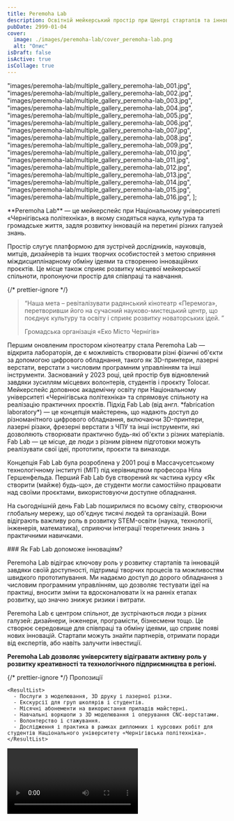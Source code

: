 ```yaml
---
title: Peremoha Lab
description: Освітній мейкерський простір при Центрі стартапів та інновацій «Перемога» Національного університету «Чернігівська політехніка».
pubDate: 2999-01-04
cover:
  image: ./images/peremoha-lab/cover_peremoha-lab.png
  alt: "Опис"
isDraft: false
isActive: true
isCollage: true
---
```


  "images/peremoha-lab/multiple_gallery_peremoha-lab_001.jpg",
  "images/peremoha-lab/multiple_gallery_peremoha-lab_002.jpg",
  "images/peremoha-lab/multiple_gallery_peremoha-lab_003.jpg",
  "images/peremoha-lab/multiple_gallery_peremoha-lab_004.jpg",
  "images/peremoha-lab/multiple_gallery_peremoha-lab_005.jpg",
  "images/peremoha-lab/multiple_gallery_peremoha-lab_006.jpg",
  "images/peremoha-lab/multiple_gallery_peremoha-lab_007.jpg",
  "images/peremoha-lab/multiple_gallery_peremoha-lab_008.jpg",
  "images/peremoha-lab/multiple_gallery_peremoha-lab_009.jpg",
  "images/peremoha-lab/multiple_gallery_peremoha-lab_010.jpg",
  "images/peremoha-lab/multiple_gallery_peremoha-lab_011.jpg",
  "images/peremoha-lab/multiple_gallery_peremoha-lab_012.jpg",
  "images/peremoha-lab/multiple_gallery_peremoha-lab_013.jpg",
  "images/peremoha-lab/multiple_gallery_peremoha-lab_014.jpg",
  "images/peremoha-lab/multiple_gallery_peremoha-lab_015.jpg",
  "images/peremoha-lab/multiple_gallery_peremoha-lab_016.jpg",
];

<TextContent>
  **Peremoha Lab** — це мейкерспейс при Національному університеті «Чернігівська
  політехніка», в якому сходяться наука, культура та громадське життя, задля
  розвитку інновацій на перетині різних галузей знань.

Простір слугує платформою для зустрічей дослідників, науковців, митців, дизайнерів та інших творчих особистостей з метою сприяння міждисциплінарному обміну ідеями та створенню інноваційних проєктів. Це місце також сприяє розвитку місцевої мейкерської спільноти, пропонуючи простір для співпраці та навчання.

</TextContent>

{/* prettier-ignore */}
<Blockquote>

<span>“</span>Наша мета – ревіталізувати радянський кінотеатр «Перемога»,
перетворивши його на сучасний науково-мистецький центр, що поєднує культуру та
освіту і сприяє розвитку новаторських ідей.
<span>”</span>

  <BlockquoteFooter>
  Громадська організація «Еко Місто Чернігів»
</BlockquoteFooter>
</Blockquote>

<TextContent>
  Першим оновленим простором кінотеатру стала Peremoha Lab — відкрита
  лабораторія, де є можливість створювати різні фізичні об'єкти за допомогою
  цифрового обладнання, такого як 3D-принтери, лазерні верстати, верстати з
  числовим програмним управлінням та інші інструменти. Заснований у 2023 році,
  цей простір був відновлений завдяки зусиллям місцевих волонтерів, студентів і
  проєкту Tolocar. Мейкерспейс доповнює академічну освіту при Національному
  університеті «Чернігівська політехніка» та спрямовує спільноту на реалізацію
  практичних проєктів.
</TextContent>

<TextContent>
  <Badge>Підхід</Badge>
  Fab Lab (від англ. *fabrication laboratory*) — це концепція майстерень, що надають доступ до різноманітного цифрового обладнання, включаючи 3D-принтери, лазерні різаки, фрезерні верстати з ЧПУ та інші інструменти, які дозволяють створювати практично будь-які об'єкти з різних матеріалів. Fab Lab — це місце, де люди з різним рівнем підготовки можуть реалізувати свої ідеї, прототипи, проєкти та винаходи.

Концепція Fab Lab була розроблена у 2001 році в Массачусетському технологічному інституті (MIT) під керівництвом професора Ніла Гершенфельда. Перший Fab Lab був створений як частина курсу «Як створити (майже) будь-що», де студенти могли самостійно працювати над своїми проєктами, використовуючи доступне обладнання.

На сьогоднішній день Fab Lab поширилися по всьому світу, створюючи глобальну мережу, що об'єднує тисячі людей та організацій. Вони відіграють важливу роль в розвитку STEM-освіти (наука, технології, інженерія, математика), сприяючи інтеграції теоретичних знань з практичними навичками.

</TextContent>

<TextContent>
### Як Fab Lab допоможе інноваціям?

Peremoha Lab відіграє ключову роль у розвитку стартапів та інновацій завдяки своїй доступності, підтримці творчих процесів та можливостям швидкого прототипування. Ми надаємо доступ до дорого обладнання з числовим програмним управлінням, що дозволяє тестувати ідеї на практиці, вносити зміни та вдосконалювати їх на ранніх етапах розвитку, що значно знижує ризики і витрати.

Peremoha Lab є центром спільнот, де зустрічаються люди з різних галузей: дизайнери, інженери, програмісти, бізнесмени тощо. Це створює середовище для співпраці та обміну ідеями, що сприяє появі нових інновацій. Стартапи можуть знайти партнерів, отримати поради від експертів, або навіть залучити інвестиції.

**Peremoha Lab дозволяє університету відігравати активну роль у розвитку креативності та технологічного підприємництва в регіоні.**

</TextContent>

{/* prettier-ignore */}
  <TextContent>
    <Badge>Пропозиції</Badge>

    <ResultList>
      - Послуги з моделювання, 3D друку і лазерної різки.
      - Екскурсії для груп школярів і студентів.
      - Місячні абонементи на використання приладів майстерні.
      - Навчальні воркшопи з 3D моделювання і оперування CNC-верстатами.
      - Волонтерство і стажування.
      - Дослідження і практика в рамках дипломних і курсових робіт для студентів Національного університету «Чернігівська політехніка».
    </ResultList>

  </TextContent>

<Video src="https://www.youtube.com/embed/nt-kVKUWHR4?si=pzJ38sEgTU7hy_ie" />

{" "}

<Logos>
  <Icon name="partners-politehnika-original" />
  <Icon name="partners-giz" />
  <Icon name="donors-usaid-figma" />
  <Icon name="partners-expertise-france-original" />
  <Icon name="partners-tolocar-original" />
  <Icon name="partners-ostriv-original" />
</Logos>

<MultiSlideGallery imagePaths={peremohaLabImages} />
